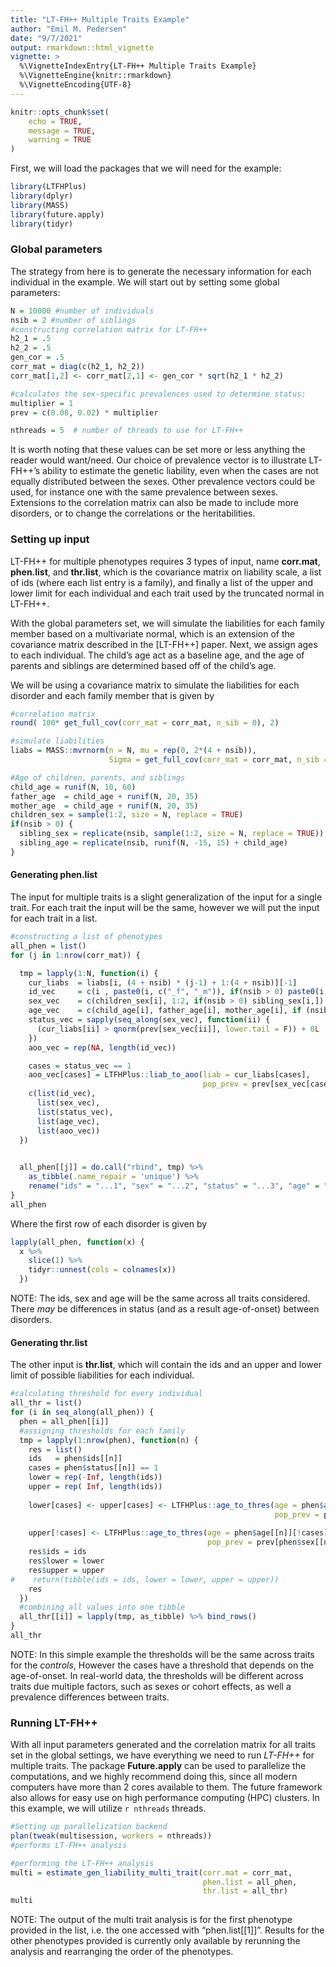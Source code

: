 ```yaml
---
title: "LT-FH++ Multiple Traits Example"
author: "Emil M. Pedersen"
date: "9/7/2021"
output: rmarkdown::html_vignette
vignette: >
  %\VignetteIndexEntry{LT-FH++ Multiple Traits Example}
  %\VignetteEngine{knitr::rmarkdown}
  %\VignetteEncoding{UTF-8}
---
```


```r
knitr::opts_chunk$set(
	echo = TRUE,
	message = TRUE,
	warning = TRUE
)
```

First, we will load the packages that we will need for the example:
```r
library(LTFHPlus)
library(dplyr)
library(MASS)
library(future.apply)
library(tidyr)
```

### Global parameters
The strategy from here is to generate the necessary information for each individual in the example. We will start out by setting some global parameters:

```r
N = 10000 #number of individuals
nsib = 2 #number of siblings
#constructing correlation matrix for LT-FH++
h2_1 = .5
h2_2 = .5
gen_cor = .5
corr_mat = diag(c(h2_1, h2_2))
corr_mat[1,2] <- corr_mat[2,1] <- gen_cor * sqrt(h2_1 * h2_2)

#calculates the sex-specific prevalences used to determine status:
multiplier = 1
prev = c(0.08, 0.02) * multiplier

nthreads = 5  # number of threads to use for LT-FH++
```
It is worth noting that these values can be set more or less anything the reader would want/need. Our choice of prevalence vector is to illustrate LT-FH++'s ability to estimate the genetic liability, even when the cases are not equally distributed between the sexes. Other prevalence vectors could be used, for instance one with the same prevalence between sexes. Extensions to the correlation matrix can also be made to include more disorders, or to change the correlations or the heritabilities.

### Setting up input

LT-FH++ for multiple phenotypes requires 3 types of input, name **corr.mat**, **phen.list**, and **thr.list**, which is the covariance matrix on liability scale, a list of ids (where each list entry is a family), and finally a list of the upper and lower limit for each individual and each trait used by the truncated normal in LT-FH++.

With the global parameters set, we will simulate the liabilities for each family member based on a multivariate normal, which is an extension of the covariance matrix described in the [LT-FH++] paper. Next, we assign ages to each individual. The child's age act as a baseline age, and the age of parents and siblings are determined based off of the child's age.

We will be using a covariance matrix to simulate the liabilities for each disorder and each family member that is given by
```r
#correlation matrix
round( 100* get_full_cov(corr_mat = corr_mat, n_sib = 0), 2)

#simulate liabilities
liabs = MASS::mvrnorm(n = N, mu = rep(0, 2*(4 + nsib)), 
                      Sigma = get_full_cov(corr_mat = corr_mat, n_sib = nsib))

#Age of children, parents, and siblings
child_age = runif(N, 10, 60)
father_age  = child_age + runif(N, 20, 35)
mother_age  = child_age + runif(N, 20, 35)
children_sex = sample(1:2, size = N, replace = TRUE)
if(nsib > 0) {
  sibling_sex = replicate(nsib, sample(1:2, size = N, replace = TRUE))
  sibling_age = replicate(nsib, runif(N, -15, 15) + child_age)
}
```


#### Generating phen.list

The input for multiple traits is a slight generalization of the input for a single trait. For each trait the input will be the same, however we will put the input for each trait in a list.

```r
#constructing a list of phenotypes
all_phen = list()
for (j in 1:nrow(corr_mat)) {

  tmp = lapply(1:N, function(i) {
    cur_liabs  = liabs[i, (4 + nsib) * (j-1) + 1:(4 + nsib)][-1]
    id_vec     = c(i , paste0(i, c("_f", "_m")), if(nsib > 0) paste0(i, "_s", 1:nsib) )
    sex_vec    = c(children_sex[i], 1:2, if(nsib > 0) sibling_sex[i,])
    age_vec    = c(child_age[i], father_age[i], mother_age[i], if (nsib > 0) sibling_age[i,])
    status_vec = sapply(seq_along(sex_vec), function(ii) {
      (cur_liabs[ii] > qnorm(prev[sex_vec[ii]], lower.tail = F)) + 0L
    })
    aoo_vec = rep(NA, length(id_vec))

    cases = status_vec == 1
    aoo_vec[cases] = LTFHPlus::liab_to_aoo(liab = cur_liabs[cases],
                                           pop_prev = prev[sex_vec[cases]])
    c(list(id_vec),
      list(sex_vec),
      list(status_vec),
      list(age_vec),
      list(aoo_vec))
  })

  
  all_phen[[j]] = do.call("rbind", tmp) %>% 
    as_tibble(.name_repair = 'unique') %>%
    rename("ids" = "...1", "sex" = "...2", "status" = "...3", "age" = "...4", "aoo" = "...5")
}
all_phen
```
Where the first row of each disorder is given by
```r
lapply(all_phen, function(x) { 
  x %>% 
    slice(1) %>%
    tidyr::unnest(cols = colnames(x))
  })
```
NOTE: The ids, sex and age will be the same across all traits considered. There *may* be differences in status (and as a result age-of-onset) between disorders. 


#### Generating thr.list

The other input is **thr.list**, which will contain the ids and an upper and lower limit of possible liabilities for each individual. 
```r
#calculating threshold for every individual
all_thr = list()
for (i in seq_along(all_phen)) {
  phen = all_phen[[i]]
  #assigning thresholds for each family
  tmp = lapply(1:nrow(phen), function(n) {
    res = list()
    ids   = phen$ids[[n]]
    cases = phen$status[[n]] == 1
    lower = rep(-Inf, length(ids))
    upper = rep( Inf, length(ids))
    
    lower[cases] <- upper[cases] <- LTFHPlus::age_to_thres(age = phen$aoo[[n]][cases], 
                                                           pop_prev = prev[phen$sex[[n]][cases]])
    
    upper[!cases] <- LTFHPlus::age_to_thres(age = phen$age[[n]][!cases],
                                            pop_prev = prev[phen$sex[[n]][!cases]])
    res$ids = ids
    res$lower = lower
    res$upper = upper
#    return(tibble(ids = ids, lower = lower, upper = upper))
    res
  })
  #combining all values into one tibble
  all_thr[[i]] = lapply(tmp, as_tibble) %>% bind_rows()
}
all_thr
```
NOTE: In this simple example the thresholds will be the same across traits for the *controls*, However the cases have a threshold that depends on the age-of-onset. In real-world data, the thresholds will be different across traits due multiple factors, such as sexes or cohort effects, as well a prevalence differences between traits.



### Running LT-FH++

With all input parameters generated and the correlation matrix for all traits set in the global settings, we have everything we need to run *LT-FH++* for multiple traits. The package **Future.apply** can be used to parallelize the computations, and we highly recommend doing this, since all modern computers have more than 2 cores available to them. The future framework also allows for easy use on high performance computing (HPC) clusters. In this example, we will utilize `r nthreads` threads. 

```r
#Setting up parallelization backend
plan(tweak(multisession, workers = nthreads))
#performs LT-FH++ analysis

#performing the LT-FH++ analysis
multi = estimate_gen_liability_multi_trait(corr.mat = corr_mat,
                                           phen.list = all_phen,
                                           thr.list = all_thr)
multi
```
NOTE: The output of the multi trait analysis is for the first phenotype provided in the list, i.e. the one accessed with "phen.list[[1]]". Results for the other phenotypes provided is currently only available by rerunning the analysis and rearranging the order of the phenotypes.